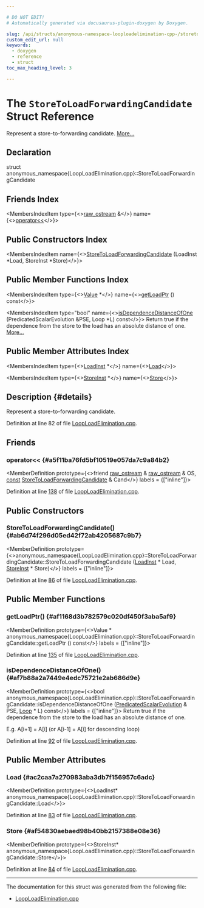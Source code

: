 ```yaml
---

# DO NOT EDIT!
# Automatically generated via docusaurus-plugin-doxygen by Doxygen.

slug: /api/structs/anonymous-namespace-looploadelimination-cpp-/storetoloadforwardingcandidate
custom_edit_url: null
keywords:
  - doxygen
  - reference
  - struct
toc_max_heading_level: 3

---
```





# The `StoreToLoadForwardingCandidate` Struct Reference

<DoxygenPage pluginConfig={pluginConfig}>

Represent a store-to-forwarding candidate. <a href="#details">More...</a>

## Declaration

<CodeBlock>struct anonymous_namespace{LoopLoadElimination.cpp}::StoreToLoadForwardingCandidate</CodeBlock>

## Friends Index

<MembersIndex>

<MembersIndexItem
  type={<><a href="/docs/api/classes/llvm/raw-ostream">raw&#95;ostream</a> &amp;</>}
  name={<><a href="#a5f11ba76fd5bf10519e057da7c9a84b2">operator&lt;&lt;</a></>}>
</MembersIndexItem>

</MembersIndex>

## Public Constructors Index

<MembersIndex>

<MembersIndexItem
  name={<><a href="#ab6d74f296d05ed42f72ab4205687c9b7">StoreToLoadForwardingCandidate</a> (LoadInst &#42;Load, StoreInst &#42;Store)</>}>
</MembersIndexItem>

</MembersIndex>

## Public Member Functions Index

<MembersIndex>

<MembersIndexItem
  type={<><a href="/docs/api/classes/llvm/value">Value</a> &#42;</>}
  name={<><a href="#af1168d3b782579c020df450f3aba5af9">getLoadPtr</a> () const</>}>
</MembersIndexItem>

<MembersIndexItem
  type="bool"
  name={<><a href="#af7b88a2a7449e4edc75721e2ab686d9e">isDependenceDistanceOfOne</a> (PredicatedScalarEvolution &amp;PSE, Loop &#42;L) const</>}>
Return true if the dependence from the store to the load has an absolute distance of one. <a href="#af7b88a2a7449e4edc75721e2ab686d9e">More...</a>
</MembersIndexItem>

</MembersIndex>

## Public Member Attributes Index

<MembersIndex>

<MembersIndexItem
  type={<><a href="/docs/api/classes/llvm/loadinst">LoadInst</a> &#42;</>}
  name={<><a href="#ac2caa7a270983aba3db7f156957c6adc">Load</a></>}>
</MembersIndexItem>

<MembersIndexItem
  type={<><a href="/docs/api/classes/llvm/storeinst">StoreInst</a> &#42;</>}
  name={<><a href="#af54830aebaed98b40bb2157388e08e36">Store</a></>}>
</MembersIndexItem>

</MembersIndex>

## Description {#details}

Represent a store-to-forwarding candidate.

Definition at line 82 of file <a href="/docs/api/files/lib/lib/transforms/lib/transforms/scalar/looploadelimination-cpp">LoopLoadElimination.cpp</a>.

<SectionDefinition>

## Friends

### operator&lt;&lt; {#a5f11ba76fd5bf10519e057da7c9a84b2}

<MemberDefinition
  prototype={<>friend <a href="/docs/api/classes/llvm/raw-ostream">raw&#95;ostream</a> &amp; <a href="/docs/api/classes/llvm/raw-ostream">raw&#95;ostream</a> &amp; OS, <a href="/docs/api/files/lib/lib/target/lib/target/aarch64/aarch64promoteconstant-cpp/#a90f8350fecae261c25be85d38b451bff">const</a> <a href="/docs/api/structs/anonymous-namespace-looploadelimination-cpp-/storetoloadforwardingcandidate">StoreToLoadForwardingCandidate</a> &amp; Cand</>}
  labels = {["inline"]}>

Definition at line <a href="/docs/api/files/lib/lib/transforms/lib/transforms/scalar/looploadelimination-cpp/#l00138">138</a> of file <a href="/docs/api/files/lib/lib/transforms/lib/transforms/scalar/looploadelimination-cpp">LoopLoadElimination.cpp</a>.
</MemberDefinition>

</SectionDefinition>

<SectionDefinition>

## Public Constructors

### StoreToLoadForwardingCandidate() {#ab6d74f296d05ed42f72ab4205687c9b7}

<MemberDefinition
  prototype={<>anonymous&#95;namespace&#123;LoopLoadElimination.cpp&#125;::StoreToLoadForwardingCandidate::StoreToLoadForwardingCandidate (<a href="/docs/api/classes/llvm/loadinst">LoadInst</a> &#42; Load, <a href="/docs/api/classes/llvm/storeinst">StoreInst</a> &#42; Store)</>}
  labels = {["inline"]}>

Definition at line <a href="/docs/api/files/lib/lib/transforms/lib/transforms/scalar/looploadelimination-cpp/#l00086">86</a> of file <a href="/docs/api/files/lib/lib/transforms/lib/transforms/scalar/looploadelimination-cpp">LoopLoadElimination.cpp</a>.
</MemberDefinition>

</SectionDefinition>

<SectionDefinition>

## Public Member Functions

### getLoadPtr() {#af1168d3b782579c020df450f3aba5af9}

<MemberDefinition
  prototype={<>Value &#42; anonymous&#95;namespace&#123;LoopLoadElimination.cpp&#125;::StoreToLoadForwardingCandidate::getLoadPtr () const</>}
  labels = {["inline"]}>

Definition at line <a href="/docs/api/files/lib/lib/transforms/lib/transforms/scalar/looploadelimination-cpp/#l00135">135</a> of file <a href="/docs/api/files/lib/lib/transforms/lib/transforms/scalar/looploadelimination-cpp">LoopLoadElimination.cpp</a>.
</MemberDefinition>

### isDependenceDistanceOfOne() {#af7b88a2a7449e4edc75721e2ab686d9e}

<MemberDefinition
  prototype={<>bool anonymous&#95;namespace&#123;LoopLoadElimination.cpp&#125;::StoreToLoadForwardingCandidate::isDependenceDistanceOfOne (<a href="/docs/api/classes/llvm/predicatedscalarevolution">PredicatedScalarEvolution</a> &amp; PSE, <a href="/docs/api/classes/llvm/loop">Loop</a> &#42; L) const</>}
  labels = {["inline"]}>
Return true if the dependence from the store to the load has an absolute distance of one.

E.g. A&#91;i+1&#93; = A&#91;i&#93; (or A&#91;i-1&#93; = A&#91;i&#93; for descending loop)

Definition at line <a href="/docs/api/files/lib/lib/transforms/lib/transforms/scalar/looploadelimination-cpp/#l00092">92</a> of file <a href="/docs/api/files/lib/lib/transforms/lib/transforms/scalar/looploadelimination-cpp">LoopLoadElimination.cpp</a>.
</MemberDefinition>

</SectionDefinition>

<SectionDefinition>

## Public Member Attributes

### Load {#ac2caa7a270983aba3db7f156957c6adc}

<MemberDefinition
  prototype={<>LoadInst&#42; anonymous&#95;namespace&#123;LoopLoadElimination.cpp&#125;::StoreToLoadForwardingCandidate::Load</>}>

Definition at line <a href="/docs/api/files/lib/lib/transforms/lib/transforms/scalar/looploadelimination-cpp/#l00083">83</a> of file <a href="/docs/api/files/lib/lib/transforms/lib/transforms/scalar/looploadelimination-cpp">LoopLoadElimination.cpp</a>.
</MemberDefinition>

### Store {#af54830aebaed98b40bb2157388e08e36}

<MemberDefinition
  prototype={<>StoreInst&#42; anonymous&#95;namespace&#123;LoopLoadElimination.cpp&#125;::StoreToLoadForwardingCandidate::Store</>}>

Definition at line <a href="/docs/api/files/lib/lib/transforms/lib/transforms/scalar/looploadelimination-cpp/#l00084">84</a> of file <a href="/docs/api/files/lib/lib/transforms/lib/transforms/scalar/looploadelimination-cpp">LoopLoadElimination.cpp</a>.
</MemberDefinition>

</SectionDefinition>

<hr/>

The documentation for this struct was generated from the following file:

<ul>
<li><a href="/docs/api/files/lib/lib/transforms/lib/transforms/scalar/looploadelimination-cpp">LoopLoadElimination.cpp</a></li>
</ul>

</DoxygenPage>
